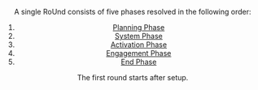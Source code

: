 <Header title="Round"/>

A single RoUnd consists of five phases resolved in the following order:

1. [Planning Phase](/article/Planning_Phase)
2. [System Phase](/article/System_Phase)
3. [Activation Phase](/article/Activation_Phase)
4. [Engagement Phase](/article/Engagement_Phase)
5. [End Phase](/article/End_Phase)

The first round starts after setup.